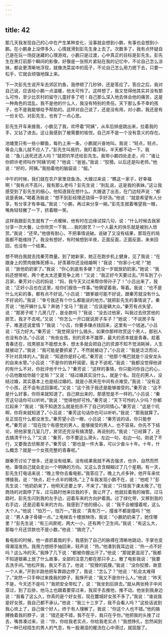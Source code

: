 ```yaml
---
---
---
```

title: 42
---




那几天我发现自己的心中在产生某种变化，没事就会想到小鹏，有事也会想到小鹏。在小鹏身上没停多久，心情就滑到彭先生身上去了。次数多了，我有点怀疑自己是在玩一场捉迷藏的心理游戏，小鹏只是过渡，心中真正的目标是彭先生。彭先生在黑灯前那个瞬间的影像，好像是一张照片紧贴在我的记忆中，不论自己怎么涂抹，都会更清晰地浮现，就像洗菜盆中的茄子，不论自己怎么用力摁下去，只要一松手，它就会顽强地蹿上来。

下一次彭先生说开车去郊区钓鱼，我停顿了几秒钟，还是答应了。答应之后，我对自己说，应该给小鹏一点温暖，他太可怜了。这样想了，我又觉得他其实并没有那么可怜，至少比农村的留守儿童好多了吧！自己那么深入地去体会他的痛苦，这是一种角色的混乱。我不是他的什么人，我没有特别的责任。天下那么多不幸的孩子，也不是我能够给予帮助的。这样对自己说了，还是没有用，对小鹏，我还是有一份关切，对彭先生，也有了一点心思。

彭先生开车来接我，小鹏见了我，欢呼着“阿姨”，从车后排座跳出来，拉着我的手，又钻了进去。这让我感到了被需要的愉悦，自己并不是一个没有意义的存在。

池塘里只有一些小鲫鱼，每钓上来一条，小鹏就兴奋地叫。我说：“轻点，轻点，等会儿鱼儿就不应人了。”彭先生叫我钓，我盯着浮标，半天都不动一下。我说：“鱼儿送死还选人吗？”就把钓竿还给彭先生。我带小鹏四处走走，问：“谁让你把许老师叫作‘阿姨’的呢？”他说：“爸爸。”我说：“狡猾。以后还是叫老师。”他说：“好的，阿姨。”我拍着他的脑袋说：“倔。”

中午的时候，我们就在农户家里烧鱼汤。大嫂过来说：“瞧这一家子，好幸福啊！”我有点不高兴，我有那么老吗？彭先生说：“别乱说，这是我的表妹。”这让我感受到了彭先生的细心，他知道我在想什么。大嫂退了出去，在门边轻声说：“都说是表妹。”喝着汤我说：“想不到彭经理还烧得一手好汤。”他说：“就是希望有人分享，有分享才有幸福。”我说：“小鹏，再过来分享一碗。”彭先生抿着嘴望我一眼，嘴角轻轻撇了一下，挤着眼一笑。

这样我跟彭先生就有了一点暧昧，他有时在边缘试探几句，说：“什么时候去我家分享一次大餐，让你欣赏一下我……我的厨艺？一个人最大的快乐就是被别人欣赏。”我说：“还早。”他很有耐心，不把事情说破。说破了又没有结果，那现在的局面都不能维持了。我没有想好，有时候想到半夜，正面反面，正面反面，来来回回，也没有一个结果。

想不明白我就去找秦芳商量。到了她新家，她正在跑步机上健身，见了我说：“在跟身上的赘肉做殊死搏斗。好羡慕你还没结婚啊！”我说：“你家小七呢？”她说：“放他奶奶家了。”我说：“你心到底有多硬？还没一岁就放奶奶家。”她说：“我妈还想带呢，两个老太太还要竞争上岗！”又说：“我正好今天要过去。”开车到了小吕家，秦芳对小吕的妈说：“妈，我今天又过来帮你带孙子了！”小吕出来了，我说：“正好小吕也在这里，给你们报告一件事。”他俩望着我，等着。我说：“也不是什么光彩的事，都有点不好说。”小吕说：“跟爹娘可能不好说，跟秦芳就没有什么不好说的。”我说：“幸亏我还有个什么都能说的地方。”就把彭先生的事情说了。秦芳说：“他开辆什么车？奔驰？宝马？”我说：“应该是辆大众。”秦芳有点失望，说：“那房子呢？几房几厅，是全款吗？”我说：“没去过他家，叫我过去欣赏他的厨艺，我才不去呢。”又说：“你怎么一开口就说房子车子？”她说：“不说房子车子，难道还说爱情？”我说：“小吕，你要多赚点钱回来，这里有一个钱迷。”小吕说：“压力好大。”秦芳说：“我觉得没什么搞头，如果你那样欣赏这个男人，那别人也没有办法。”小吕说：“有些女孩，别的资本不雄厚，最大的资本就是青春。趁着青春还在，找男朋友不能想太多，想太多就会把自己的资源不知不觉消耗掉，人生就被动了。”我说：“我可能是要抓紧了，不然就被动了。”小吕说：“我是泛泛而论，不针对具体的人。”我说：“知道你是好心呢。”秦芳说：“他那个嘴巴就是个没安龙头的自来水管。”小吕说：“不是你的铁杆闺密，我才不说呢。”我说：“我都没觉得他讲的有什么不对，你批评他干什么？”秦芳说：“这样的事情，你只能问你自己的心，小吕他敢给你敲个定局？”又说：“结过婚其实没什么，就是个名。现在的男人，没结过婚，其实基本上也是结过婚的。就是小孩夹在中间有点难受。”我说：“没有这个小孩，还不会有这回事呢。”又说：“这个孩子我还是能够接受的。”秦芳说：“这不是什么好事，你将来就知道了。自己屙出来的，那感觉是不一样的。”小吕说：“秦芳这句话你可以听听。”我说：“觉得他好可怜。”秦芳说：“天下可怜的人少吗？你都扛起来？”我说：“我不知道怎么就是扼杀不了自己的同情心。”秦芳说：“这是个坑啊，你将来就知道了。”小吕说：“秦芳这句话你也可以听听。”我说：“那我就算了。反正现在什么都没发生。”秦芳望小吕一眼，小吕说：“秦芳说的话，你只能参考。”秦芳说：“现在找个有感觉的男人，能够接受的男人，也不容易。你先不下结论，把他家里几室几厅，房贷还完没有搞清楚，再说别的。”我说：“已经算了，还去搞清干什么？”又说：“秦芳，你不要这么滑头，左边一句，右边一句。刚说了不行，又要我去侦察房子。”秦芳说：“那也是一件大事，可以少奋斗十年。十年，什么概念？就是一个女孩完整的青春呢。”

跟秦芳讨论了很多，还是没有结果。没有结果我就不再去强求，也许，自然而然地，事情自己就会走出一个明确的方向。又这么含含糊糊过了几个星期。有一天，彭先生打电话来说：“晚上带你去看电影。”我答应了。晚上九点多钟，他开车来优博接我，说：“快点，赶十点半的晚场。”上了车我发现小鹏不在，说：“他呢？”彭先生说：“他奶奶来了，他明天还要上学，不来了。”我说：“只怪我下课太晚了。”在商场的对面停了车，过马路时他来拉我的手，我让开了，他就拉着我的袖管。过马路时，彭先生闪到我的左手边，迎着车来的方向护着我。过了绿化带，又移到我的右手边，还是迎着车来的方向。我感到了他的细心，说：“我不会被撞着呢，这么大个人。”他说：“怕万一，怕万一。”我说：“真有万一，撞谁不都是撞吗？”他说：“男人身子骨硬一点。”上电梯去十楼放映场，我说：“小鹏奶奶来了，她住哪里？”彭先生说：“有三间房呢，两大一小，还有两个卫生间。”我说：“有这么大，那每个月还贷款也不是小数。”他说：“搞完了。”

看电影的时候，他一直抓着我的手，我感到了自己的脉搏在清晰地跳动，手掌也变得潮湿发热。我用力想把手抽回来，轻声说：“热。”他凑到我耳边说：“热一点不好吗？这么冷的天。”我挣了几下说：“都被你握出汗了。”他说：“那就更滋润了。”我都不知道银幕上放了什么故事，全部的注意力都在那只手上。散了电影我说：“我要去洗手间。”他松开我，我又不去了。他说：“狡猾的狐狸。”我说：“没你狡猾，故意一个人来。”开到半路他把车靠路边停了，我说：“怎么了？”他说：“机会太难得了。”突然一只手伸过来挽我的脖子，我挣开说：“我又不是你什么人。”他说：“昨天不是，今天还不是吗？”我把安全带松了，说：“我坐到后排去。”就从两张椅子中间穿过，到了后排，他马上也跟着要穿过来，我双手去推他，推不动。他坐到我身边说：“我看了这么久，你真的是个好女孩，现在麓城好女孩不多了。”我说：“谁说我是好女孩，我自己都不承认。”他说：“我三十三岁了，我不会看人吗？”这些话说到我心坎上了，自己做个好人，终于有人理解了。我说：“你这个人也不错。”他的胳膊挽着我的脖子，说：“错还是不错，我不在乎，我只在乎你。”他把我的头挽了过去，嘴唇凑过来，说：“你，你给我老实点，你给我老实点！”我想挣扎，忽然闻到了一种已经陌生的男人的气息，有一股潮湿的暖流在心中滑过，就屈服了。